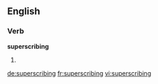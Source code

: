 
==English==

===Verb===
'''superscribing'''

# {{present participle of|superscribe}}

[[de:superscribing]]
[[fr:superscribing]]
[[vi:superscribing]]